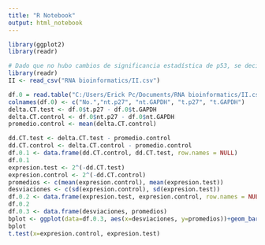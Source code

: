 ---
title: "R Notebook"
output: html_notebook
---

```{r}
library(ggplot2)
library(readr)

# Dado que no hubo cambios de significancia estadística de p53, se decidió investigar la posible expresión de p27 como el factor que se envolvía en el tratamiento. Se usó de control GAPDH.
library(readr)
II <- read_csv("RNA bioinformatics/II.csv")

```
```{r}
df.0 = read.table("C:/Users/Erick Pc/Documents/RNA bioinformatics/II.csv", header = TRUE, sep=',')
colnames(df.0) <- c("No.","nt.p27", "nt.GAPDH", "t.p27", "t.GAPDH")
delta.CT.test <- df.0$t.p27 - df.0$t.GAPDH
delta.CT.control <- df.0$nt.p27 - df.0$nt.GAPDH
promedio.control <- mean(delta.CT.control)
```
```{r}
dd.CT.test <- delta.CT.test - promedio.control
dd.CT.control <- delta.CT.control - promedio.control
df.0.1 <- data.frame(dd.CT.control, dd.CT.test, row.names = NULL)
df.0.1
expresion.test <- 2^(-dd.CT.test)
expresion.control <- 2^(-dd.CT.control)
promedios <- c(mean(expresion.control), mean(expresion.test))
desviaciones <- c(sd(expresion.control), sd(expresion.test))
df.0.2 <- data.frame(expresion.test, expresion.control, row.names = NULL)
df.0.2
df.0.3 <- data.frame(desviaciones, promedios)
bplot <- ggplot(data=df.0.3, aes(x=desviaciones, y=promedios))+geom_bar(stat='identity') + geom_errorbar(aes(ymin=promedios-desviaciones, ymax=promedios+desviaciones))
bplot
t.test(x=expresion.control, expresion.test)
```

